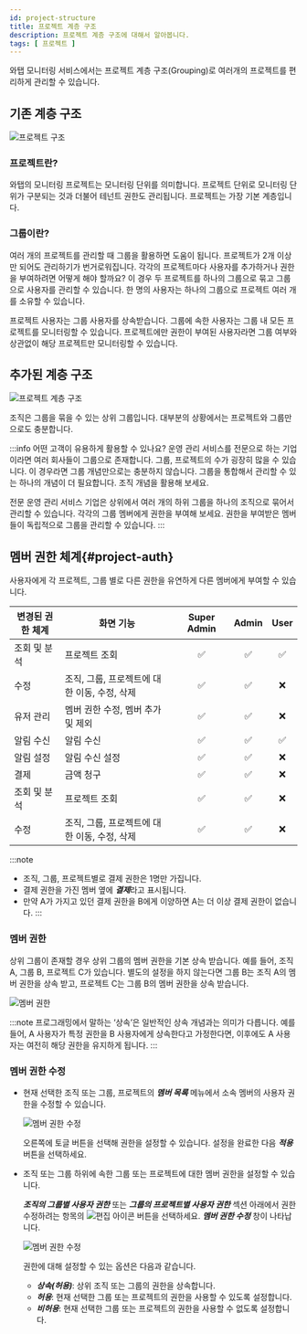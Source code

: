 ```yaml
---
id: project-structure
title: 프로젝트 계층 구조
description: 프로젝트 계층 구조에 대해서 알아봅니다.
tags: [ 프로젝트 ]
---
```


와탭 모니터링 서비스에서는 프로젝트 계층 구조(Grouping)로 여러개의 프로젝트를 편리하게 관리할 수 있습니다.

## 기존 계층 구조

![프로젝트 구조](https://img.whatap.io/media/images/2depth.png)

### 프로젝트란?

와탭의 모니터링 프로젝트는 모니터링 단위를 의미합니다. 프로젝트 단위로 모니터링 단위가 구분되는 것과 더불어 테넌트 권한도 관리됩니다. 프로젝트는 가장 기본 계층입니다.

### 그룹이란?

여러 개의 프로젝트를 관리할 때 그룹을 활용하면 도움이 됩니다. 프로젝트가 2개 이상만 되어도 관리하기가 번거로워집니다. 각각의 프로젝트마다 사용자를 추가하거나 권한을 부여하려면 어떻게 해야 할까요? 이 경우 두 프로젝트를 하나의 그룹으로 묶고 그룹으로 사용자를 관리할 수 있습니다. 한 명의 사용자는 하나의 그룹으로 프로젝트 여러 개를 소유할 수 있습니다.

프로젝트 사용자는 그룹 사용자를 상속받습니다. 그룹에 속한 사용자는 그룹 내 모든 프로젝트를 모니터링할 수 있습니다. 프로젝트에만 권한이 부여된 사용자라면 그룹 여부와 상관없이 해당 프로젝트만 모니터링할 수 있습니다.

## 추가된 계층 구조

![프로젝트 계층 구조](https://img.whatap.io/media/images/3depth.png)

조직은 그룹을 묶을 수 있는 상위 그룹입니다. 대부분의 상황에서는 프로젝트와 그룹만으로도 충분합니다.

:::info 어떤 고객이 유용하게 활용할 수 있나요?
운영 관리 서비스를 전문으로 하는 기업이라면 여러 회사들이 그룹으로 존재합니다. 그룹, 프로젝트의 수가 굉장히 많을 수 있습니다. 이 경우라면 그룹 개념만으로는 충분하지 않습니다. 그룹을 통합해서 관리할 수 있는 하나의 개념이 더 필요합니다. 조직 개념을 활용해 보세요.

전문 운영 관리 서비스 기업은 상위에서 여러 개의 하위 그룹을 하나의 조직으로 묶어서 관리할 수 있습니다. 각각의 그룹 멤버에게 권한을 부여해 보세요. 권한을 부여받은 멤버들이 독립적으로 그룹을 관리할 수 있습니다.
:::

## 멤버 권한 체계{#project-auth}

사용자에게 각 프로젝트, 그룹 별로 다른 권한을 유연하게 다른 멤버에게 부여할 수 있습니다.

<div class='c5-3-5-avg'>

| 변경된 권한 체계 | 화면 기능                                    | Super Admin | Admin | User |
| ---------------- | -------------------------------------------- | :---------: | :---: | :--: |
| 조회 및 분석     | 프로젝트 조회                                |     ✅      |  ✅   |  ✅  |
| 수정             | 조직, 그룹, 프로젝트에 대한 이동, 수정, 삭제 |     ✅      |  ✅   |  ❌  |
| 유저 관리        | 멤버 권한 수정, 멤버 추가 및 제외            |     ✅      |  ✅   |  ❌  |
| 알림 수신        | 알림 수신                                    |     ✅      |  ✅   |  ✅  |
| 알림 설정        | 알림 수신 설정                               |     ✅      |  ✅   |  ❌  |
| 결제             | 금액 청구                                    |     ✅      |  ✅   |  ❌  |
| 조회 및 분석     | 프로젝트 조회                                |     ✅      |  ✅   |  ❌  |
| 수정             | 조직, 그룹, 프로젝트에 대한 이동, 수정, 삭제 |     ✅      |  ✅   |  ❌  |

</div>

:::note
* 조직, 그룹, 프로젝트별로 결제 권한은 1명만 가집니다.
* 결제 권한을 가진 멤버 옆에 ***결제***라고 표시됩니다.
* 만약 A가 가지고 있던 결제 권한을 B에게 이양하면 A는 더 이상 결제 권한이 없습니다.
:::

### 멤버 권한

상위 그룹이 존재할 경우 상위 그룹의 멤버 권한을 기본 상속 받습니다. 예를 들어, 조직 A, 그룹 B, 프로젝트 C가 있습니다. 별도의 설정을 하지 않는다면 그룹 B는 조직 A의 멤버 권한을 상속 받고, 프로젝트 C는 그룹 B의 멤버 권한을 상속 받습니다.

![멤버 권한](/img/member-authority.png)

:::note
프로그래밍에서 말하는 ‘상속’은 일반적인 상속 개념과는 의미가 다릅니다. 예를 들어, A 사용자가 특정 권한을 B 사용자에게 상속한다고 가정한다면, 이후에도 A 사용자는 여전히 해당 권한을 유지하게 됩니다.
:::

### 멤버 권한 수정

* 현재 선택한 조직 또는 그룹, 프로젝트의 ***멤버 목록*** 메뉴에서 소속 멤버의 사용자 권한을 수정할 수 있습니다. 

  ![멤버 권한 수정](/img/member-modify-basic-authority.png)

  오른쪽에 토글 버튼을 선택해 권한을 설정할 수 있습니다. 설정을 완료한 다음 ***적용*** 버튼을 선택하세요.

* 조직 또는 그룹 하위에 속한 그룹 또는 프로젝트에 대한 멤버 권한을 설정할 수 있습니다.
  
  ***조직의 그룹별 사용자 권한*** 또는 ***그룹의 프로젝트별 사용자 권한*** 섹션 아래에서 권한 수정하려는 항목의 ![편집 아이콘](/img/ico-edit.svg) 버튼을 선택하세요. ***멤버 권한 수정*** 창이 나타납니다.

  ![멤버 권한 수정](/img/modify-member-authority.png)

  권한에 대해 설정할 수 있는 옵션은 다음과 같습니다.

  * ***상속(허용)***: 상위 조직 또는 그룹의 권한을 상속합니다.
  * ***허용***: 현재 선택한 그룹 또는 프로젝트의 권한을 사용할 수 있도록 설정합니다.
  * ***비허용***: 현재 선택한 그룹 또는 프로젝트의 권한을 사용할 수 없도록 설정합니다.
